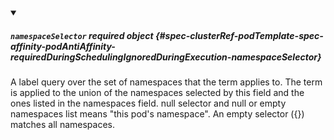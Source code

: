 


<details className="config-field" data-expandable="true" open>
<summary>

##### `namespaceSelector` <span className="config-field-required" data-required="false">required</span> <span className="config-field-type">object</span> <span className="config-field-default"></span> <span className="config-field-enum"></span> {#spec-clusterRef-podTemplate-spec-affinity-podAntiAffinity-requiredDuringSchedulingIgnoredDuringExecution-namespaceSelector}

A label query over the set of namespaces that the term applies to.
The term is applied to the union of the namespaces selected by this field
and the ones listed in the namespaces field.
null selector and null or empty namespaces list means "this pod's namespace".
An empty selector ({}) matches all namespaces.

</summary>

<PartialNamespaceSelectorreference />


</details>

